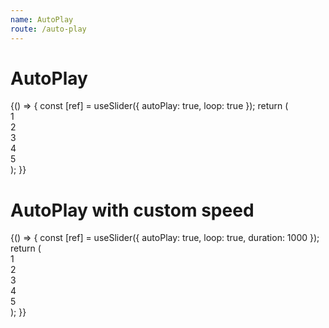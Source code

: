 ```yaml
---
name: AutoPlay
route: /auto-play
---
```



# AutoPlay

<Playground>
  {() => {
    const [ref] = useSlider({ autoPlay: true, loop: true });
    return (
      <div ref={ref}>
        <div>1</div>
        <div>2</div>
        <div>3</div>
        <div>4</div>
        <div>5</div>
      </div>
    );
  }}
</Playground>

# AutoPlay with custom speed

<Playground>
  {() => {
    const [ref] = useSlider({
      autoPlay: true,
      loop: true,
      duration: 1000
    });
    return (
      <div ref={ref}>
        <div>1</div>
        <div>2</div>
        <div>3</div>
        <div>4</div>
        <div>5</div>
      </div>
    );
  }}
</Playground>
